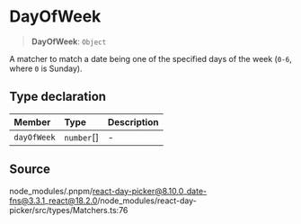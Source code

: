 # DayOfWeek

<a id="undefined" name="undefined"></a>

> **DayOfWeek**: `Object`

A matcher to match a date being one of the specified days of the week (`0-6`, where `0` is Sunday).

## Type declaration

| Member | Type | Description |
| :------ | :------ | :------ |
| `dayOfWeek` | `number`[] | - |

## Source

node\_modules/.pnpm/react-day-picker@8.10.0\_date-fns@3.3.1\_react@18.2.0/node\_modules/react-day-picker/src/types/Matchers.ts:76
